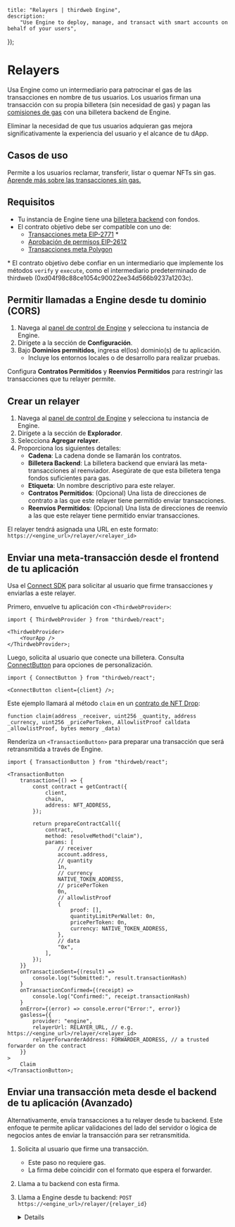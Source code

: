 
	title: "Relayers | thirdweb Engine",
	description:
		"Use Engine to deploy, manage, and transact with smart accounts on behalf of your users",
});

# Relayers

Usa Engine como un intermediario para patrocinar el gas de las transacciones en nombre de tus usuarios. Los usuarios firman una transacción con su propia billetera (sin necesidad de gas) y pagan las [comisiones de gas](/glossary/gas) con una billetera backend de Engine.

Eliminar la necesidad de que tus usuarios adquieran gas mejora significativamente la experiencia del usuario y el alcance de tu dApp.

## Casos de uso

Permite a los usuarios reclamar, transferir, listar o quemar NFTs sin gas. [Aprende más sobre las transacciones sin gas.](/glossary/gasless-transactions)

## Requisitos

- Tu instancia de Engine tiene una [billetera backend](/engine/features/backend-wallets) con fondos.
- El contrato objetivo debe ser compatible con uno de:
  - [Transacciones meta EIP-2771](https://eips.ethereum.org/EIPS/eip-2771) \*
  - [Aprobación de permisos EIP-2612](https://eips.ethereum.org/EIPS/eip-2612)
  - [Transacciones meta Polygon](https://docs.polygon.technology/pos/concepts/transactions/meta-transactions/)

\* El contrato objetivo debe confiar en un intermediario que implemente los métodos `verify` y `execute`, como el intermediario predeterminado de thirdweb (0xd04f98c88ce1054c90022ee34d566b9237a1203c).

## Permitir llamadas a Engine desde tu dominio (CORS)

1. Navega al [panel de control de Engine](https://thirdweb.com/team/~/~/engine) y selecciona tu instancia de Engine.
1. Dirígete a la sección de **Configuración**.
1. Bajo **Dominios permitidos**, ingresa el(los) dominio(s) de tu aplicación.
   - Incluye los entornos locales o de desarrollo para realizar pruebas.

<Callout variant='warning' title="El punto de enlace del relayer no está autenticado.">

Configura **Contratos Permitidos** y **Reenvíos Permitidos** para restringir las transacciones que tu relayer permite.

</Callout>

## Crear un relayer

1. Navega al [panel de control de Engine](https://thirdweb.com/team/~/~/engine) y selecciona tu instancia de Engine.
1. Dirígete a la sección de **Explorador**.
1. Selecciona **Agregar relayer**.
1. Proporciona los siguientes detalles:
   - **Cadena**: La cadena donde se llamarán los contratos.
   - **Billetera Backend**: La billetera backend que enviará las meta-transacciones al reenviador. Asegúrate de que esta billetera tenga fondos suficientes para gas.
   - **Etiqueta**: Un nombre descriptivo para este relayer.
   - **Contratos Permitidos**: (Opcional) Una lista de direcciones de contrato a las que este relayer tiene permitido enviar transacciones.
   - **Reenvíos Permitidos**: (Opcional) Una lista de direcciones de reenvío a las que este relayer tiene permitido enviar transacciones.

El relayer tendrá asignada una URL en este formato: `https://<engine_url>/relayer/<relayer_id>`

## Enviar una meta-transacción desde el frontend de tu aplicación

Usa el [Connect SDK](/react) para solicitar al usuario que firme transacciones y enviarlas a este relayer.

Primero, envuelve tu aplicación con `<ThirdwebProvider>`:

```tsx
import { ThirdwebProvider } from "thirdweb/react";

<ThirdwebProvider>
	<YourApp />
</ThirdwebProvider>;
```

Luego, solicita al usuario que conecte una billetera. Consulta [ConnectButton](https://portal.thirdweb.com/connect/sign-in/ConnectButton) para opciones de personalización.

```tsx
import { ConnectButton } from "thirdweb/react";

<ConnectButton client={client} />;
```

Este ejemplo llamará al método `claim` en un [contrato de NFT Drop](https://portal.thirdweb.com/contracts/explore/pre-built-contracts/nft-drop):

```solidity
function claim(address _receiver, uint256 _quantity, address _currency, uint256 _pricePerToken, AllowlistProof calldata _allowlistProof, bytes memory _data)
```

Renderiza un `<TransactionButton>` para preparar una transacción que será retransmitida a través de Engine.

```tsx
import { TransactionButton } from "thirdweb/react";

<TransactionButton
	transaction={() => {
		const contract = getContract({
			client,
			chain,
			address: NFT_ADDRESS,
		});

		return prepareContractCall({
			contract,
			method: resolveMethod("claim"),
			params: [
				// receiver
				account.address,
				// quantity
				1n,
				// currency
				NATIVE_TOKEN_ADDRESS,
				// pricePerToken
				0n,
				// allowlistProof
				{
					proof: [],
					quantityLimitPerWallet: 0n,
					pricePerToken: 0n,
					currency: NATIVE_TOKEN_ADDRESS,
				},
				// data
				"0x",
			],
		});
	}}
	onTransactionSent={(result) =>
		console.log("Submitted:", result.transactionHash)
	}
	onTransactionConfirmed={(receipt) =>
		console.log("Confirmed:", receipt.transactionHash)
	}
	onError={(error) => console.error("Error:", error)}
	gasless={{
		provider: "engine",
		relayerUrl: RELAYER_URL, // e.g. https://<engine_url>/relayer/<relayer_id>
		relayerForwarderAddress: FORWARDER_ADDRESS, // a trusted forwarder on the contract
	}}
>
	Claim
</TransactionButton>;
```

## Enviar una transacción meta desde el backend de tu aplicación (Avanzado)

Alternativamente, envía transacciones a tu relayer desde tu backend. Este enfoque te permite aplicar validaciones del lado del servidor o lógica de negocios antes de enviar la transacción para ser retransmitida.

1. Solicita al usuario que firme una transacción.
    - Este paso no requiere gas.
    - La firma debe coincidir con el formato que espera el forwarder.
2. Llama a tu backend con esta firma.
3. Llama a Engine desde tu backend: `POST https://<engine_url>/relayer/{relayer_id}`

    <Details id="relayer-body-payload" summary="Body payload">

        ```typescript
        {
        	type: "forward";
        	request: {
        		chainid?: string | undefined;
        		from: string;
        		to: string;
        		value: string;
        		gas: string;
        		nonce: string;
        		data: string;
        	};
        	signature: string;
        	forwarderAddress: string;
        } | {
        	type: "permit";
        	request: {
        		to: string;
        		owner: string;
        		spender: string;
        		value: string;
        		nonce: string;
        		deadline: string;
        	};
        	signature: string;
        } | {
        	type: "execute-meta-transaction";
        	request: {
        		from: string;
        		to: string;
        		data: string;
        	};
        	signature: string;
        }
        ```

     </Details>
